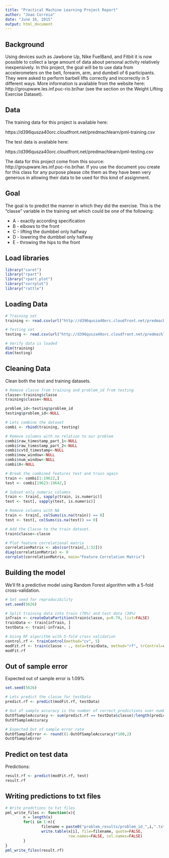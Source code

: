 ```yaml
---
title: "Practical Machine Learning Project Report"
author: "Joao Correia"
date: "June 16, 2015"
output: html_document
---
```


## Background

Using devices such as Jawbone Up, Nike FuelBand, and Fitbit it is now possible to collect a large amount of data about personal activity relatively inexpensively. In this project, the goal will be to use data from accelerometers on the belt, forearm, arm, and dumbell of 6 participants. They were asked to perform barbell lifts correctly and incorrectly in 5 different ways. More information is available from the website here: http://groupware.les.inf.puc-rio.br/har (see the section on the Weight Lifting Exercise Dataset). 

## Data

The training data for this project is available here: 

https://d396qusza40orc.cloudfront.net/predmachlearn/pml-training.csv

The test data is available here: 

https://d396qusza40orc.cloudfront.net/predmachlearn/pml-testing.csv

The data for this project come from this source: http://groupware.les.inf.puc-rio.br/har. If you use the document you create for this class for any purpose please cite them as they have been very generous in allowing their data to be used for this kind of assignment. 

## Goal

The goal is to predict the manner in which they did the exercise. This is the "classe" variable in the training set which could be one of the following:

* A - exactly according specification
* B - elbows to the front
* C - lifting the dumbbel only halfway
* D - lowering the dumbbel only halfway
* E - throwing the hips to the front

## Load libraries

```r
library("caret")
library("rpart")
library("rpart.plot")
library("corrplot")
library("rattle")

```

## Loading Data

```r

# Training set
training <- read.csv(url("http://d396qusza40orc.cloudfront.net/predmachlearn/pml-training.csv"))

# Testing set
testing <- read.csv(url("http://d396qusza40orc.cloudfront.net/predmachlearn/pml-testing.csv"))

# Verify data is loaded
dim(training)
dim(testing)
```

## Cleaning Data

Clean both the test and training datasets.

```r
# Remove classe from training and problem_id from testing
classe<-training$classe
training$classe<-NULL

problem_id<-testing$problem_id
testing$problem_id<-NULL

# Lets combine the dataset
combi <- rbind(training, testing)

# Remove columns with no relation to our problem
combi$raw_timestamp_part_1<-NULL
combi$raw_timestamp_part_2<-NULL
combi$cvtd_timestamp<-NULL
combi$new_window<-NULL
combi$num_window<-NULL
combi$X<-NULL

# Break the combined features test and train again
train <- combi[1:19622,]
test <- combi[19623:19642,]

# Subset only numeric columns
train <- train[, sapply(train, is.numeric)]
test <- test[, sapply(test, is.numeric)]

# Remove columns with NA
train <- train[, colSums(is.na(train)) == 0] 
test <- test[, colSums(is.na(test)) == 0] 

# Add the Classe to the train dataset. 
train$classe<-classe

# Plot feature correlational matrix
correlationMatrix <- abs(cor(train[,1:52]))
diag(correlationMatrix) <- 0
corrplot(correlationMatrix, main="Feature Correlation Matrix")
```

## Building the model

We'll fit a predictive model using Random Forest algorithm with a 5-fold cross-validation.
 
```r
# Set seed for reproducibility
set.seed(5626)

# Split training data into train (70%) and test data (30%)
inTrain <- createDataPartition(train$classe, p=0.70, list=FALSE)
trainData <- train[inTrain, ]
testData <- train[-inTrain, ]

# Using RF algorithm with 5-fold cross validation
control.rf <- trainControl(method="cv", 5)
modFit.rf <- train(classe ~ ., data=trainData, method="rf", trControl=control.rf, ntree=10)
modFit.rf
```

## Out of sample error
Expected out of sample error is 1.09%

```r
set.seed(5626)

# Lets predict the classe for testData
predict.rf <- predict(modFit.rf, testData)

# Out of sample accuracy is the number of correct predictions over number of predictions.
OutOfSampleAccuracy <- sum(predict.rf == testData$classe)/length(predict.rf)
OutOfSampleAccuracy

# Expected Out of sample error rate 
OutOfSampleError <- round((1-OutOfSampleAccuracy)*100,2)
OutOfSampleError
```

## Predict on test data

Predictions:

```r
result.rf <- predict(modFit.rf, test)
result.rf
```

## Writing predictions to txt files

```r
# Write predctions to txt files
pml_write_files <- function(x){
        n = length(x)
        for(i in 1:n){
                filename = paste0("problem_results/problem_id_",i,".txt")
                write.table(x[i], file=filename, quote=FALSE,
                            row.names=FALSE, col.names=FALSE)
        }
}
pml_write_files(result.rf)
```
